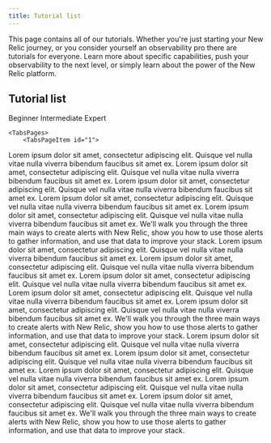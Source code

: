 ```yaml
---
title: Tutorial list
---
```


This page contains all of our tutorials. Whether you're just starting your New Relic journey, or you consider yourself an observability pro there are tutorials for everyone. Learn more about specific capabilities, push your observability to the next level, or simply learn about the power of the New Relic platform.

## Tutorial list

<Tabs stacked>
	<TabsBar>
        <TabsBarItem id="1">
            Beginner
        </TabsBarItem>
        <TabsBarItem id="2">
            Intermediate
        </TabsBarItem>
        <TabsBarItem id="3">
            Expert
        </TabsBarItem>
    </TabsBar>

    <TabsPages>
        <TabsPageItem id="1">
<DocTiles>
    <DocTile path="/docs/tutorial-app-slow/root-causes/" title = "My app is slow" label = {{text: 'Beginner', color: '#AFE2E3'}}>
        Lorem ipsum dolor sit amet, consectetur adipiscing elit. Quisque vel nulla vitae nulla viverra bibendum faucibus sit amet ex. 
    </DocTile>
    <DocTile path="/docs/tutorial-app-performance/instrument-your-site/" title = "Improve website performance" label = {{text: 'Beginner', color: '#AFE2E3'}}>
        Lorem ipsum dolor sit amet, consectetur adipiscing elit. Quisque vel nulla vitae nulla viverra bibendum faucibus sit amet ex. 
    </DocTile>
    <DocTile path="/docs/tutorial-large-logs/get-started-managing-large-logs/" title = "Manage large amounts of logs" label = {{text: 'Beginner', color: '#AFE2E3'}}>
        Lorem ipsum dolor sit amet, consectetur adipiscing elit. Quisque vel nulla vitae nulla viverra bibendum faucibus sit amet ex. 
    </DocTile>
</DocTiles>

<DocTiles>
    <DocTile path="/docs/tutorial-peak-demand/get-started/" title = "Prepare for peak demand" label = {{text: 'Beginner', color: '#AFE2E3'}}>
        Lorem ipsum dolor sit amet, consectetur adipiscing elit. Quisque vel nulla vitae nulla viverra bibendum faucibus sit amet ex. 
    </DocTile>
    <DocTile path="/docs/tutorial-dd-migration/migrating-from-dd/" title = "Migrate from Datadog" label = {{text: 'Beginner', color: '#AFE2E3'}}>
        Lorem ipsum dolor sit amet, consectetur adipiscing elit. Quisque vel nulla vitae nulla viverra bibendum faucibus sit amet ex. 
    </DocTile>
    <DocTile path="/docs/tutorial-create-alerts/create-new-relic-alerts/" title = "Create an alerting system" label = {{text: 'Beginner', color: '#AFE2E3'}}>
        We'll walk you through the three main ways to create alerts with New Relic, show you how to use those alerts to gather information, and use that data to improve your stack. 
    </DocTile>
</DocTiles>
        </TabsPageItem>
        <TabsPageItem id="2">
<DocTiles>
    <DocTile path="/docs/tutorial-app-slow/root-causes/" title = "My app is slow" label = {{text: 'Intermediate', color: '#a87332'}}>
        Lorem ipsum dolor sit amet, consectetur adipiscing elit. Quisque vel nulla vitae nulla viverra bibendum faucibus sit amet ex. 
    </DocTile>
    <DocTile path="/docs/tutorial-app-performance/instrument-your-site/" title = "Improve website performance" label = {{text: 'Intermediate', color: '#a87332'}}>
        Lorem ipsum dolor sit amet, consectetur adipiscing elit. Quisque vel nulla vitae nulla viverra bibendum faucibus sit amet ex. 
    </DocTile>
    <DocTile path="/docs/tutorial-large-logs/get-started-managing-large-logs/" title = "Manage large amounts of logs" label = {{text: 'Intermediate', color: '#a87332'}}>
        Lorem ipsum dolor sit amet, consectetur adipiscing elit. Quisque vel nulla vitae nulla viverra bibendum faucibus sit amet ex. 
    </DocTile>
</DocTiles>

<DocTiles>
    <DocTile path="/docs/tutorial-peak-demand/get-started/" title = "Prepare for peak demand" label = {{text: 'Intermediate', color: '#a87332'}}>
        Lorem ipsum dolor sit amet, consectetur adipiscing elit. Quisque vel nulla vitae nulla viverra bibendum faucibus sit amet ex. 
    </DocTile>
    <DocTile path="/docs/tutorial-dd-migration/migrating-from-dd/" title = "Migrate from Datadog" label = {{text: 'Intermediate', color: '#a87332'}}>
        Lorem ipsum dolor sit amet, consectetur adipiscing elit. Quisque vel nulla vitae nulla viverra bibendum faucibus sit amet ex. 
    </DocTile>
    <DocTile path="/docs/tutorial-create-alerts/create-new-relic-alerts/" title = "Create an alerting system" label = {{text: 'Intermediate', color: '#a87332'}}>
        We'll walk you through the three main ways to create alerts with New Relic, show you how to use those alerts to gather information, and use that data to improve your stack. 
    </DocTile>
</DocTiles>
        </TabsPageItem>
        <TabsPageItem id="3">
<DocTiles>
    <DocTile path="/docs/tutorial-app-slow/root-causes/" title = "My app is slow" label = {{text: 'Expert', color: '#ad3131'}}>
        Lorem ipsum dolor sit amet, consectetur adipiscing elit. Quisque vel nulla vitae nulla viverra bibendum faucibus sit amet ex. 
    </DocTile>
    <DocTile path="/docs/tutorial-app-performance/instrument-your-site/" title = "Improve website performance" label = {{text: 'Expert', color: '#ad3131'}}>
        Lorem ipsum dolor sit amet, consectetur adipiscing elit. Quisque vel nulla vitae nulla viverra bibendum faucibus sit amet ex. 
    </DocTile>
    <DocTile path="/docs/tutorial-large-logs/get-started-managing-large-logs/" title = "Manage large amounts of logs" label = {{text: 'Expert', color: '#ad3131'}}>
        Lorem ipsum dolor sit amet, consectetur adipiscing elit. Quisque vel nulla vitae nulla viverra bibendum faucibus sit amet ex. 
    </DocTile>
</DocTiles>

<DocTiles>
    <DocTile path="/docs/tutorial-peak-demand/get-started/" title = "Prepare for peak demand" label = {{text: 'Expert', color: '#ad3131'}}>
        Lorem ipsum dolor sit amet, consectetur adipiscing elit. Quisque vel nulla vitae nulla viverra bibendum faucibus sit amet ex. 
    </DocTile>
    <DocTile path="/docs/tutorial-dd-migration/migrating-from-dd/" title = "Migrate from Datadog" label = {{text: 'Expert', color: '#ad3131'}}>
        Lorem ipsum dolor sit amet, consectetur adipiscing elit. Quisque vel nulla vitae nulla viverra bibendum faucibus sit amet ex. 
    </DocTile>
    <DocTile path="/docs/tutorial-create-alerts/create-new-relic-alerts/" title = "Create an alerting system" label = {{text: 'Expert', color: '#ad3131'}}>
        We'll walk you through the three main ways to create alerts with New Relic, show you how to use those alerts to gather information, and use that data to improve your stack. 
    </DocTile>
</DocTiles>
        </TabsPageItem>
    </TabsPages>
</Tabs>